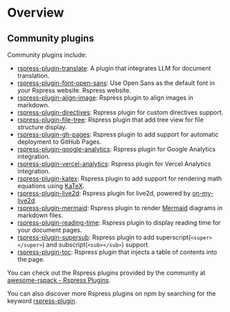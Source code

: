 # Overview

## Community plugins

Community plugins include:

- [rspress-plugin-translate](https://github.com/byteHulk/rspress-plugin-translate): A plugin that integrates LLM for document translation.
- [rspress-plugin-font-open-sans](https://github.com/rspack-contrib/rspress-plugin-font-open-sans): Use Open Sans as the default font in your Rspress website.
  Rspress website.
- [rspress-plugin-align-image](https://github.com/rspack-contrib/rspress-plugins/tree/main/packages/rspress-plugin-align-image): Rspress plugin to align images in markdown.
- [rspress-plugin-directives](https://github.com/rspack-contrib/rspress-plugins/tree/main/packages/rspress-plugin-directives): Rspress plugin for custom directives support.
- [rspress-plugin-file-tree](https://github.com/rspack-contrib/rspress-plugins/tree/main/packages/rspress-plugin-file-tree): Rspress plugin that add tree view for file structure display.
- [rspress-plugin-gh-pages](https://github.com/rspack-contrib/rspress-plugins/tree/main/packages/rspress-plugin-gh-pages): Rspress plugin to add support for automatic deployment to GitHub Pages.
- [rspress-plugin-google-analytics](https://github.com/rspack-contrib/rspress-plugins/tree/main/packages/rspress-plugin-google-analytics): Rspress plugin for Google Analytics integration.
- [rspress-plugin-vercel-analytics](https://github.com/rspack-contrib/rspress-plugins/tree/main/packages/rspress-plugin-vercel-analytics): Rspress plugin for Vercel Analytics integration.
- [rspress-plugin-katex](https://github.com/rspack-contrib/rspress-plugins/tree/main/packages/rspress-plugin-katex): Rspress plugin to add support for rendering math equations using [KaTeX](https://katex.org/).
- [rspress-plugin-live2d](https://github.com/rspack-contrib/rspress-plugins/tree/main/packages/rspress-plugin-live2d): Rspress plugin for live2d, powered by [on-my-live2d](https://oml2d.com/).
- [rspress-plugin-mermaid](https://github.com/rspack-contrib/rspress-plugins/tree/main/packages/rspress-plugin-mermaid): Rspress plugin to render [Mermaid](https://mermaid.js.org/#/) diagrams in markdown files.
- [rspress-plugin-reading-time](https://github.com/rspack-contrib/rspress-plugins/tree/main/packages/rspress-plugin-reading-time): Rspress plugin to display reading time for your document pages.
- [rspress-plugin-supersub](https://github.com/rspack-contrib/rspress-plugins/tree/main/packages/rspress-plugin-supersub): Rspress plugin to add superscript(`<super></super>`) and subscript(`<sub></sub>`) support.
- [rspress-plugin-toc](https://github.com/rspack-contrib/rspress-plugins/tree/main/packages/rspress-plugin-toc): Rspress plugin that injects a table of contents into the page.

You can check out the Rspress plugins provided by the community at [awesome-rspack - Rspress Plugins](https://github.com/web-infra-dev/awesome-rspack?tab=readme-ov-file#rspress-plugins).

You can also discover more Rspress plugins on npm by searching for the keyword [rspress-plugin](https://www.npmjs.com/search?q=rspress-plugin&ranking=popularity).

